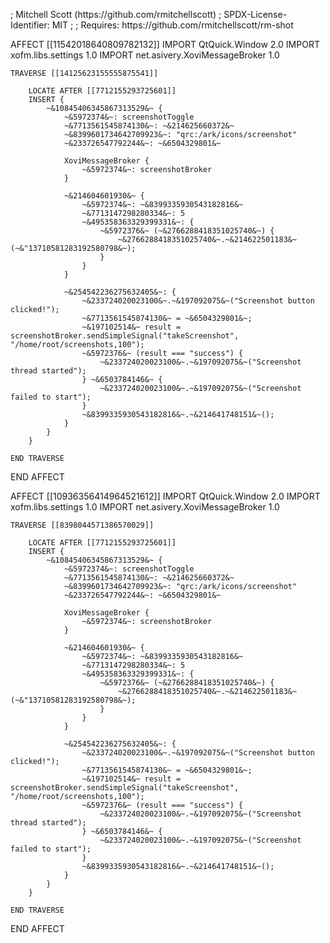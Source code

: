 ; Mitchell Scott (https://github.com/rmitchellscott)
; SPDX-License-Identifier: MIT
;
; Requires: https://github.com/rmitchellscott/rm-shot

AFFECT [[11542018640809782132]]
    IMPORT QtQuick.Window 2.0
    IMPORT xofm.libs.settings 1.0
    IMPORT net.asivery.XoviMessageBroker 1.0

    TRAVERSE [[14125623155555875541]]

        LOCATE AFTER [[7712155293725601]]
        INSERT {
            ~&10845406345867313529&~ {
                ~&5972374&~: screenshotToggle
                ~&7713561545874130&~: ~&214625660372&~
                ~&8399601734642709923&~: "qrc:/ark/icons/screenshot"
                ~&233726547792244&~: ~&6504329801&~

                XoviMessageBroker {
                    ~&5972374&~: screenshotBroker
                }

                ~&214604601930&~ {
                    ~&5972374&~: ~&8399335930543182816&~
                    ~&7713147298280334&~: 5
                    ~&495358363329399331&~: {
                        ~&5972376&~ (~&2766288418351025740&~) {
                            ~&2766288418351025740&~.~&214622501183&~(~&"13710581283192580798&~);
                        }
                    }
                }

                ~&254542236275632405&~: {
                    ~&233724020023100&~.~&197092075&~("Screenshot button clicked!");
                    ~&7713561545874130&~ = ~&6504329801&~;
                    ~&197102514&~ result = screenshotBroker.sendSimpleSignal("takeScreenshot", "/home/root/screenshots,100");
                    ~&5972376&~ (result === "success") {
                        ~&233724020023100&~.~&197092075&~("Screenshot thread started");
                    } ~&6503784146&~ {
                        ~&233724020023100&~.~&197092075&~("Screenshot failed to start");
                    }
                    ~&8399335930543182816&~.~&214641748151&~();
                }
            }
        }

    END TRAVERSE

END AFFECT

AFFECT [[10936356414964521612]]
    IMPORT QtQuick.Window 2.0
    IMPORT xofm.libs.settings 1.0
    IMPORT net.asivery.XoviMessageBroker 1.0

    TRAVERSE [[8398044571386570029]]

        LOCATE AFTER [[7712155293725601]]
        INSERT {
            ~&10845406345867313529&~ {
                ~&5972374&~: screenshotToggle
                ~&7713561545874130&~: ~&214625660372&~
                ~&8399601734642709923&~: "qrc:/ark/icons/screenshot"
                ~&233726547792244&~: ~&6504329801&~

                XoviMessageBroker {
                    ~&5972374&~: screenshotBroker
                }

                ~&214604601930&~ {
                    ~&5972374&~: ~&8399335930543182816&~
                    ~&7713147298280334&~: 5
                    ~&495358363329399331&~: {
                        ~&5972376&~ (~&2766288418351025740&~) {
                            ~&2766288418351025740&~.~&214622501183&~(~&"13710581283192580798&~);
                        }
                    }
                }

                ~&254542236275632405&~: {
                    ~&233724020023100&~.~&197092075&~("Screenshot button clicked!");
                    ~&7713561545874130&~ = ~&6504329801&~;
                    ~&197102514&~ result = screenshotBroker.sendSimpleSignal("takeScreenshot", "/home/root/screenshots,100");
                    ~&5972376&~ (result === "success") {
                        ~&233724020023100&~.~&197092075&~("Screenshot thread started");
                    } ~&6503784146&~ {
                        ~&233724020023100&~.~&197092075&~("Screenshot failed to start");
                    }
                    ~&8399335930543182816&~.~&214641748151&~();
                }
            }
        }

    END TRAVERSE

END AFFECT
